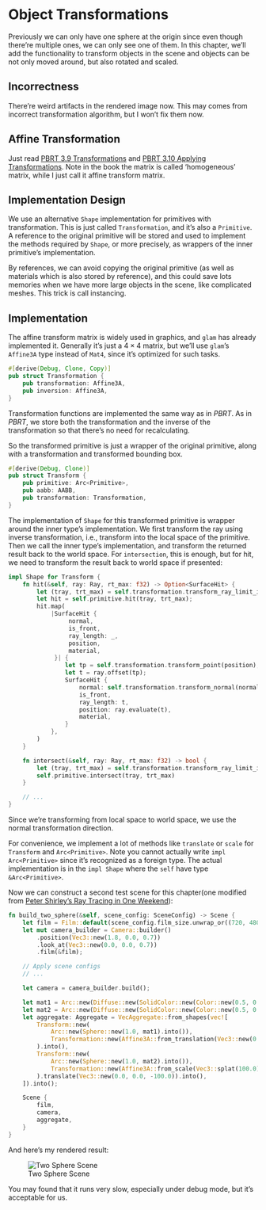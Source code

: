 # Object Transformations {#sec-object-transform}

Previously we can only have one sphere at the origin since even though there're multiple ones, we can only see one of them. In this chapter, we'll add the functionality to transform objects in the scene and objects can be not only moved around, but also rotated and scaled.

::: callout-important
## Incorrectness

There're weird artifacts in the rendered image now. This may comes from incorrect transformation algorithm, but I won't fix them now.
:::

## Affine Transformation

Just read [PBRT 3.9 Transformations](https://pbr-book.org/4ed/Geometry_and_Transformations/Transformations.html) and [PBRT 3.10 Applying Transformations](https://pbr-book.org/4ed/Geometry_and_Transformations/Applying_Transformations.html). Note in the book the matrix is called 'homogeneous' matrix, while I just call it affine transform matrix.

## Implementation Design

We use an alternative `Shape` implementation for primitives with transformation. This is just called `Transformation`, and it's also a `Primitive`. A reference to the original primitive will be stored and used to implement the methods required by `Shape`, or more precisely, as wrappers of the inner primitive's implementation.

By references, we can avoid copying the original primitive (as well as materials which is also stored by reference), and this could save lots memories when we have more large objects in the scene, like complicated meshes. This trick is call instancing.

## Implementation

The affine transform matrix is widely used in graphics, and `glam` has already implemented it. Generally it's just a $4 \times 4$ matrix, but we'll use `glam`'s `Affine3A` type instead of `Mat4`, since it's optimized for such tasks.

``` rust
#[derive(Debug, Clone, Copy)]
pub struct Transformation {
    pub transformation: Affine3A,
    pub inversion: Affine3A,
}
```

Transformation functions are implemented the same way as in *PBRT*. As in *PBRT*, we store both the transformation and the inverse of the transformation so that there's no need for recalculating.

So the transformed primitive is just a wrapper of the original primitive, along with a transformation and transformed bounding box.

``` rust
#[derive(Debug, Clone)]
pub struct Transform {
    pub primitive: Arc<Primitive>,
    pub aabb: AABB,
    pub transformation: Transformation,
}
```

The implementation of `Shape` for this transformed primitive is wrapper around the inner type's implementation. We first transform the ray using inverse transformation, i.e., transform into the local space of the primitive. Then we call the inner type's implementation, and transform the returned result back to the world space. For `intersection`, this is enough, but for hit, we need to transform the result back to world space if presented:

``` rust
impl Shape for Transform {
    fn hit(&self, ray: Ray, rt_max: f32) -> Option<SurfaceHit> {
        let (tray, trt_max) = self.transformation.transform_ray_limit_inv(ray, rt_max);
        let hit = self.primitive.hit(tray, trt_max);
        hit.map(
            |SurfaceHit {
                 normal,
                 is_front,
                 ray_length: _,
                 position,
                 material,
             }| {
                let tp = self.transformation.transform_point(position);
                let t = ray.offset(tp);
                SurfaceHit {
                    normal: self.transformation.transform_normal(normal),
                    is_front,
                    ray_length: t,
                    position: ray.evaluate(t),
                    material,
                }
            },
        )
    }

    fn intersect(&self, ray: Ray, rt_max: f32) -> bool {
        let (tray, trt_max) = self.transformation.transform_ray_limit_inv(ray, rt_max);
        self.primitive.intersect(tray, trt_max)
    }

    // ...
}
```

Since we're transforming from local space to world space, we use the normal transformation direction.

For convenience, we implement a lot of methods like `translate` or `scale` for `Transform` and `Arc<Primitive>`. Note you cannot actually write `impl Arc<Primitive>` since it's recognized as a foreign type. The actual implementation is in the `impl Shape` where the `self` have type `&Arc<Primitive>`.

Now we can construct a second test scene for this chapter(one modified from [Peter Shirley's Ray Tracing in One Weekend](https://raytracing.github.io/books/RayTracingInOneWeekend.html)):

``` rust
fn build_two_sphere(&self, scene_config: SceneConfig) -> Scene {
    let film = Film::default(scene_config.film_size.unwrap_or((720, 480)));
    let mut camera_builder = Camera::builder()
        .position(Vec3::new(1.8, 0.0, 0.7))
        .look_at(Vec3::new(0.0, 0.0, 0.7))
        .film(&film);

    // Apply scene configs
    // ...

    let camera = camera_builder.build();

    let mat1 = Arc::new(Diffuse::new(SolidColor::new(Color::new(0.5, 0.5, 0.5)).into()).into());
    let mat2 = Arc::new(Diffuse::new(SolidColor::new(Color::new(0.5, 0.7, 0.7)).into()).into());
    let aggregate: Aggregate = VecAggregate::from_shapes(vec![
        Transform::new(
            Arc::new(Sphere::new(1.0, mat1).into()),
            Transformation::new(Affine3A::from_translation(Vec3::new(0.0, 0.0, 1.0))),
        ).into(),
        Transform::new(
            Arc::new(Sphere::new(1.0, mat2).into()),
            Transformation::new(Affine3A::from_scale(Vec3::splat(100.0))),
        ).translate(Vec3::new(0.0, 0.0, -100.0)).into(),
    ]).into();

    Scene {
        film,
        camera,
        aggregate,
    }
}
```

And here's my rendered result:

![Two Sphere Scene](../images/p1c6/two_sphere.png){fig-align="center"}

You may found that it runs very slow, especially under debug mode, but it's acceptable for us.